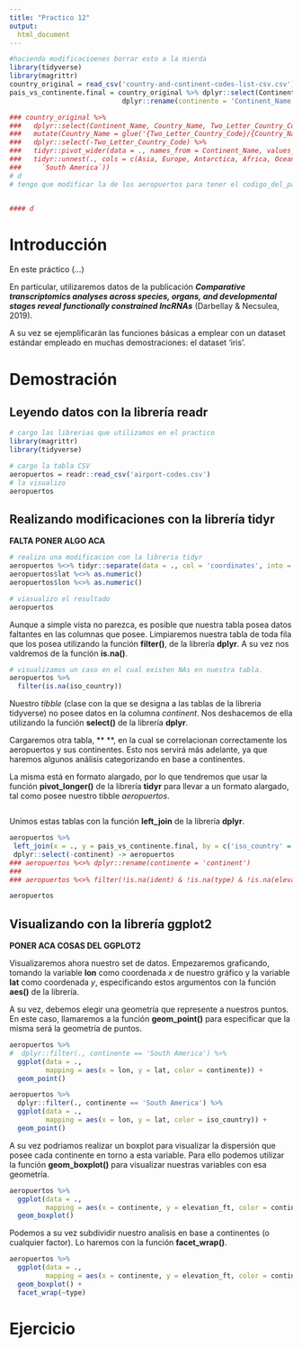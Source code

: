 ```yaml
---
title: "Practico 12"
output:
  html_document
---
```



```r
#haciendo modificacioenes borrar esto a la mierda
library(tidyverse)
library(magrittr)
country_original = read_csv('country-and-continent-codes-list-csv.csv')
pais_vs_continente.final = country_original %>% dplyr::select(Continent_Name, Two_Letter_Country_Code) %>% 
                            dplyr::rename(continente = 'Continent_Name', codigo_pais = 'Two_Letter_Country_Code')

### country_original %>%
###   dplyr::select(Continent_Name, Country_Name, Two_Letter_Country_Code) %>%
###   mutate(Country_Name = glue('{Two_Letter_Country_Code}/{Country_Name}') %>% as.character()) %>%
###   dplyr::select(-Two_Letter_Country_Code) %>%
###   tidyr::pivot_wider(data = ., names_from = Continent_Name, values_from = Country_Name) %>%
###   tidyr::unnest(., cols = c(Asia, Europe, Antarctica, Africa, Oceania, `North America`, 
###     `South America`))
# d
# tengo que modificar la de los aeropuertos para tener el codigo_del_pais, que se llame 'iso_'


#### d
```

# Introducción

En este práctico (...)

En particular, utilizaremos datos de la publicación ***Comparative transcriptomics analyses across species, organs, and developmental stages reveal functionally constrained lncRNAs*** (Darbellay & Necsulea, 2019).

A su vez se ejemplificarán las funciones básicas a emplear con un dataset estándar empleado en muchas demostraciones: el dataset 'iris'.



# Demostración
## Leyendo datos con la librería **readr**

```r
# cargo las librerias que utilizamos en el practico
library(magrittr)
library(tidyverse)

# cargo la tabla CSV
aeropuertos = readr::read_csv('airport-codes.csv')
# la visualizo
aeropuertos
```

## Realizando modificaciones con la librería **tidyr**

**FALTA PONER ALGO ACA**

```r
# realizo una modificacion con la libreria tidyr
aeropuertos %<>% tidyr::separate(data = ., col = 'coordinates', into = c('lon', 'lat'), sep = ', ')
aeropuertos$lat %<>% as.numeric()
aeropuertos$lon %<>% as.numeric()

# viasualizo el resultado
aeropuertos
```

Aunque a simple vista no parezca, es posible que nuestra tabla posea datos faltantes en las columnas que posee. Limpiaremos nuestra tabla de toda fila que los posea utilizando la función **filter()**, de la librería **dplyr**. A su vez nos valdremos de la función **is.na()**.

```r
# visualizamos un caso en el cual existen NAs en nuestra tabla.
aeropuertos %>%
  filter(is.na(iso_country))
```



Nuestro *tibble* (clase con la que se designa a las tablas de la libreria tidyverse) no posee datos en la columna *continent*. Nos deshacemos de ella utilizando la función **select()** de la librería **dplyr**. 

Cargaremos otra tabla, ** **, en la cual se correlacionan correctamente los aeropuertos y sus continentes. Esto nos servirá más adelante, ya que haremos algunos análisis categorizando en base a continentes.

La misma está en formato alargado, por lo que tendremos que usar la función **pivot_longer()** de la librería **tidyr** para llevar a un formato alargado, tal como posee nuestro tibble *aeropuertos*.

```r

```

Unimos estas tablas con la función **left_join** de la librería **dplyr**. 

```r
aeropuertos %>%
 left_join(x = ., y = pais_vs_continente.final, by = c('iso_country' = 'codigo_pais')) %>%
 dplyr::select(-continent) -> aeropuertos
### aeropuertos %<>% dplyr::rename(continente = 'continent')
### 
### aeropuertos %<>% filter(!is.na(ident) & !is.na(type) & !is.na(elevation_ft) & !is.na(continente) & !is.na(iso_country) & !is.na(iso_region) & ### !is.na(municipality) & !is.na(gps_code) & !is.na(iata_code))

aeropuertos

```

## Visualizando con la librería ggplot2

**PONER ACA COSAS DEL GGPLOT2**

Visualizaremos ahora nuestro set de datos. Empezaremos graficando, tomando la variable **lon** como coordenada *x* de nuestro gráfico y la variable **lat** como coordenada *y*, especificando estos argumentos con la función **aes()** de la librería.

A su vez, debemos elegir una geometría que represente a nuestros puntos. En este caso, llamaremos a la función **geom_point()** para especificar que la misma será la geometría de puntos.

```r
aeropuertos %>%
#  dplyr::filter(., continente == 'South America') %>%
  ggplot(data = .,
         mapping = aes(x = lon, y = lat, color = continente)) + 
  geom_point()
```

```r
aeropuertos %>%
  dplyr::filter(., continente == 'South America') %>%
  ggplot(data = .,
         mapping = aes(x = lon, y = lat, color = iso_country)) + 
  geom_point()
```

A su vez podriamos realizar un boxplot para visualizar la dispersión que posee cada continente en torno a esta variable. Para ello podemos utilizar la función **geom_boxplot()** para visualizar nuestras variables con esa geometría.

```r
aeropuertos %>%
  ggplot(data = .,
         mapping = aes(x = continente, y = elevation_ft, color = continente)) + 
  geom_boxplot()
```

Podemos a su vez subdividir nuestro analisis en base a continentes (o cualquier factor). Lo haremos con la función **facet_wrap()**.

```r
aeropuertos %>%
  ggplot(data = .,
         mapping = aes(x = continente, y = elevation_ft, color = continente)) + 
  geom_boxplot() +
  facet_wrap(~type)
```

# Ejercicio

